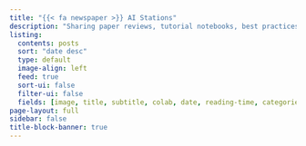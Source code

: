 ```yaml
---
title: "{{< fa newspaper >}} AI Stations"
description: "Sharing paper reviews, tutorial notebooks, best practices on AI, MLOps and Software Engineering."
listing:
  contents: posts
  sort: "date desc"
  type: default
  image-align: left
  feed: true
  sort-ui: false
  filter-ui: false
  fields: [image, title, subtitle, colab, date, reading-time, categories]
page-layout: full
sidebar: false
title-block-banner: true
---
```



